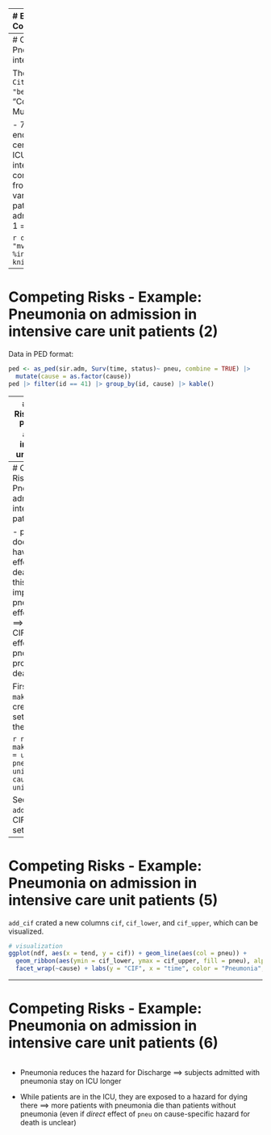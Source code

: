 
---
# Event History Analysis: Competing Risks Setting

.center[
<img src="figures/event-history-analysis.svg", width="700px">
]

- we are interested in the occurences of multiple, mutually exclusive events, e.g. patients can die from different causes or recover permanently.
- transient state $0$
- *absorbing* states $1,\ldots,K$


---
# Competing Risks - Example: Pneumonia on admission in intensive care unit patients

The example follows `r Citet(bib, "beyersmann_competing_2012")`: "Competing Risks and Multistate Models with R"

- 747 ICU patients
- endpoints: `status` = 0/1/2 for censoring, discharge from the ICU, and death
- event of interest: death (`status` = 2), competing event: discharge from the ICU (`status` = 1)
- variable of interest  `pneu`: A patient's pneumonia status at admission (0 = no pneumonia, 1 = pneumonia)

```r
data(sir.adm, package = "mvna")
sir.adm |> filter(id %in% c(41, 395, 17058)) |> knitr::kable()
```


---
# Competing Risks - Example: Pneumonia on admission in intensive care unit patients (2)

Data in PED format:

```r
ped <- as_ped(sir.adm, Surv(time, status)~ pneu, combine = TRUE) |>
  mutate(cause = as.factor(cause))
ped |> filter(id == 41) |> group_by(id, cause) |> kable()
```

---
# Competing Risks - Example: Pneumonia on admission in intensive care unit patients (3)
```r
pam <- pamm(ped_status ~ s(tend, by = cause) + cause*pneu, data = ped)
summary(pam)
```

```r
est <- c(Discharge = coef(pam)[3] |> unname(),       Death = sum(coef(pam)[3:4]))
se <-  c(Discharge = diag(vcov(pam))[3] |> unname(), Death = sum(vcov(pam)[3:4, 3:4])) |> sqrt()
cbind(estimate = est, lo = est - 2 * se, hi = est + 2 * se) |> exp() |> round(2)
```

---
# Competing Risks - Example: Pneumonia on admission in intensive care unit patients (4)

- pneumonia doesn't appear to have a clear effect on the death hazard
- this does *not* imply that pneumonia has no effect on mortality <br>
$\implies$ Calculate the CIF to check effect of pneumonia on probability of death

First, use `make_newdata` to create the data set to calculate the CIF

```r
ndf <- ped |> make_newdata(tend  = unique(tend), pneu  = unique(pneu), cause = unique(cause))
```

Second, use `add_cif` to add the CIF to the data set.
```r
ndf <- ndf |>
  group_by(cause, pneu) |> # important!
  add_cif(pam) |> ungroup() |>
  mutate(
    cause = factor(cause, labels = c("Discharge", "Death")),
    pneu  = factor(pneu, labels = c("No Pneumonia", "Pneumonia"))
  )
```

---
# Competing Risks - Example: Pneumonia on admission in intensive care unit patients (5)

`add_cif` crated a new columns `cif`, `cif_lower`, and `cif_upper`, which can be visualized.

```r
# visualization
ggplot(ndf, aes(x = tend, y = cif)) + geom_line(aes(col = pneu)) +
  geom_ribbon(aes(ymin = cif_lower, ymax = cif_upper, fill = pneu), alpha = .3) +
  facet_wrap(~cause) + labs(y = "CIF", x = "time", color = "Pneumonia", fill = "Pneumonia")
```

---
# Competing Risks - Example: Pneumonia on admission in intensive care unit patients (6)

```r
```

- Pneumonia reduces the hazard for Discharge
$\implies$ subjects admitted with pneumonia stay on ICU longer

- While patients are in the ICU, they are exposed to a hazard for dying there
$\implies$ more patients with pneumonia die than patients without pneumonia
(even if *direct* effect of `pneu` on cause-specific hazard for death is unclear)
